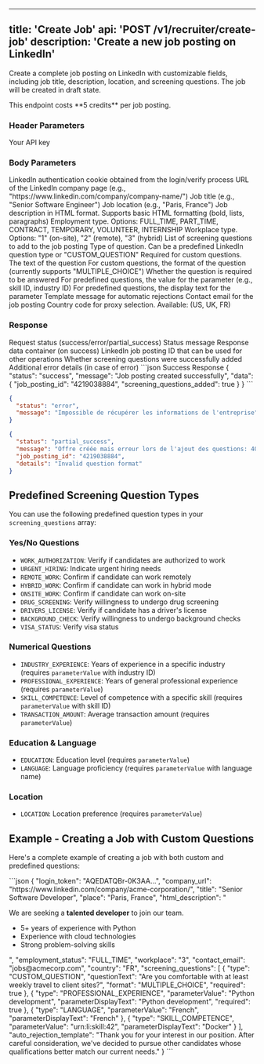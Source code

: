 
---
title: 'Create Job'
api: 'POST /v1/recruiter/create-job'
description: 'Create a new job posting on LinkedIn'
---

Create a complete job posting on LinkedIn with customizable fields, including job title, description, location, and screening questions. The job will be created in draft state.

<Note>
  This endpoint costs **5 credits** per job posting.
</Note>

### Header Parameters

<ParamField header="x-api-key" type="string" required>
  Your API key
</ParamField>

### Body Parameters

<ParamField body="login_token" type="string" required>
  LinkedIn authentication cookie obtained from the login/verify process
</ParamField>

<ParamField body="company_url" type="string" required>
  URL of the LinkedIn company page (e.g., "https://www.linkedin.com/company/company-name/")
</ParamField>

<ParamField body="title" type="string" required>
  Job title (e.g., "Senior Software Engineer")
</ParamField>

<ParamField body="place" type="string" required>
  Job location (e.g., "Paris, France")
</ParamField>

<ParamField body="html_description" type="string" required>
  Job description in HTML format. Supports basic HTML formatting (bold, lists, paragraphs)
</ParamField>

<ParamField body="employment_status" type="string" default="FULL_TIME">
  Employment type. Options: FULL_TIME, PART_TIME, CONTRACT, TEMPORARY, VOLUNTEER, INTERNSHIP
</ParamField>

<ParamField body="workplace" type="string" default="1">
  Workplace type. Options: "1" (on-site), "2" (remote), "3" (hybrid)
</ParamField>

<ParamField body="screening_questions" type="array">
  List of screening questions to add to the job posting
</ParamField>

<ParamField body="screening_questions[].type" type="string">
  Type of question. Can be a predefined LinkedIn question type or "CUSTOM_QUESTION"
</ParamField>

<ParamField body="screening_questions[].questionText" type="string">
  Required for custom questions. The text of the question
</ParamField>

<ParamField body="screening_questions[].format" type="string" default="MULTIPLE_CHOICE">
  For custom questions, the format of the question (currently supports "MULTIPLE_CHOICE")
</ParamField>

<ParamField body="screening_questions[].required" type="boolean" default="true">
  Whether the question is required to be answered
</ParamField>

<ParamField body="screening_questions[].parameterValue" type="string">
  For predefined questions, the value for the parameter (e.g., skill ID, industry ID)
</ParamField>

<ParamField body="screening_questions[].parameterDisplayText" type="string">
  For predefined questions, the display text for the parameter
</ParamField>

<ParamField body="auto_rejection_template" type="string">
  Template message for automatic rejections
</ParamField>

<ParamField body="contact_email" type="string" default="">
  Contact email for the job posting
</ParamField>

<ParamField body="country" type="string" default="FR">
  Country code for proxy selection. Available: (US, UK, FR)
</ParamField>

### Response

<ResponseField name="status" type="string">
  Request status (success/error/partial_success)
</ResponseField>

<ResponseField name="message" type="string">
  Status message
</ResponseField>

<ResponseField name="data" type="object">
  Response data container (on success)
</ResponseField>

<ResponseField name="data.job_posting_id" type="string">
  LinkedIn job posting ID that can be used for other operations
</ResponseField>

<ResponseField name="data.screening_questions_added" type="boolean">
  Whether screening questions were successfully added
</ResponseField>

<ResponseField name="details" type="string">
  Additional error details (in case of error)
</ResponseField>

<ResponseExample>
```json Success Response
{
  "status": "success",
  "message": "Job posting created successfully",
  "data": {
    "job_posting_id": "4219038884",
    "screening_questions_added": true
  }
}
```

```json Error Response
{
  "status": "error",
  "message": "Impossible de récupérer les informations de l'entreprise"
}
```

```json Partial Success Response
{
  "status": "partial_success",
  "message": "Offre créée mais erreur lors de l'ajout des questions: 400",
  "job_posting_id": "4219038884",
  "details": "Invalid question format"
}
```
</ResponseExample>

## Predefined Screening Question Types

You can use the following predefined question types in your `screening_questions` array:

### Yes/No Questions

- `WORK_AUTHORIZATION`: Verify if candidates are authorized to work
- `URGENT_HIRING`: Indicate urgent hiring needs
- `REMOTE_WORK`: Confirm if candidate can work remotely
- `HYBRID_WORK`: Confirm if candidate can work in hybrid mode
- `ONSITE_WORK`: Confirm if candidate can work on-site
- `DRUG_SCREENING`: Verify willingness to undergo drug screening
- `DRIVERS_LICENSE`: Verify if candidate has a driver's license
- `BACKGROUND_CHECK`: Verify willingness to undergo background checks
- `VISA_STATUS`: Verify visa status

### Numerical Questions

- `INDUSTRY_EXPERIENCE`: Years of experience in a specific industry (requires `parameterValue` with industry ID)
- `PROFESSIONAL_EXPERIENCE`: Years of general professional experience (requires `parameterValue`)
- `SKILL_COMPETENCE`: Level of competence with a specific skill (requires `parameterValue` with skill ID)
- `TRANSACTION_AMOUNT`: Average transaction amount (requires `parameterValue`)

### Education & Language

- `EDUCATION`: Education level (requires `parameterValue`)
- `LANGUAGE`: Language proficiency (requires `parameterValue` with language name)

### Location

- `LOCATION`: Location preference (requires `parameterValue`)

## Example - Creating a Job with Custom Questions

Here's a complete example of creating a job with both custom and predefined questions:

</ResponseExample>
```json
{
  "login_token": "AQEDATQBr-0K3AA...",
  "company_url": "https://www.linkedin.com/company/acme-corporation/",
  "title": "Senior Software Developer",
  "place": "Paris, France",
  "html_description": "<p>We are seeking a <strong>talented developer</strong> to join our team.</p><ul><li>5+ years of experience with Python</li><li>Experience with cloud technologies</li><li>Strong problem-solving skills</li></ul>",
  "employment_status": "FULL_TIME",
  "workplace": "3",
  "contact_email": "jobs@acmecorp.com",
  "country": "FR",
  "screening_questions": [
    {
      "type": "CUSTOM_QUESTION",
      "questionText": "Are you comfortable with at least weekly travel to client sites?",
      "format": "MULTIPLE_CHOICE",
      "required": true
    },
    {
      "type": "PROFESSIONAL_EXPERIENCE",
      "parameterValue": "Python development",
      "parameterDisplayText": "Python development",
      "required": true
    },
    {
      "type": "LANGUAGE",
      "parameterValue": "French",
      "parameterDisplayText": "French"
    },
    {
      "type": "SKILL_COMPETENCE",
      "parameterValue": "urn:li:skill:42",
      "parameterDisplayText": "Docker"
    }
  ],
  "auto_rejection_template": "Thank you for your interest in our position. After careful consideration, we've decided to pursue other candidates whose qualifications better match our current needs."
}
```
</ResponseExample>
